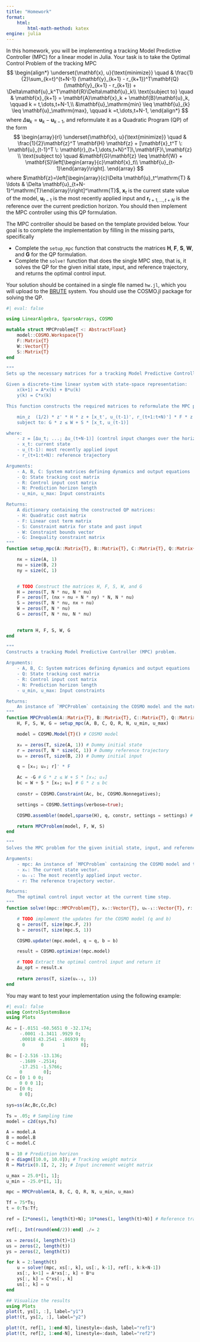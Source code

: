 ```yaml
---
title: "Homework"
format:
    html:
        html-math-method: katex
engine: julia
---
```


In this homework, you will be implementing a tracking Model Predictive Controller (MPC) for a linear model in Julia. Your task is to take the Optimal Control Problem of the tracking MPC
$$
\begin{align*}
    \underset{\mathbf{x}, u}{\text{minimize}} \quad & \frac{1}{2}\sum_{k=t}^{t+N-1} (\mathbf{y}_{k+1} - r_{k+1})^T\mathbf{Q}(\mathbf{y}_{k+1} - r_{k+1}) + \Delta\mathbf{u}_k^T\mathbf{R}\Delta\mathbf{u}_k\\
    \text{subject to} \quad & \mathbf{x}_{k+1} = \mathbf{A}\mathbf{x}_k + \mathbf{B}\mathbf{u}_k, \qquad k = t,\dots,t+N-1,\\
    &\mathbf{u}_\mathrm{min} \leq \mathbf{u}_{k} \leq \mathbf{u}_\mathrm{max}, \qquad k =t,\dots,t+N-1,
\end{align*}
$$
where $\Delta\mathbf{u}_k = \mathbf{u}_k - \mathbf{u}_{k-1}$, and reformulate it as a Quadratic Program (QP) of the form
$$
\begin{array}{rl}
\underset{\mathbf{x}, u}{\text{minimize}} \quad &  \frac{1}{2}\mathbf{z}^T \mathbf{H} \mathbf{z} + [\mathbf{x}_t^T \: \mathbf{u}_{t-1}^T \: \mathbf{r}_{t+1,\dots,t+N}^T]\,\mathbf{F}\,\mathbf{z} \\
\text{subject to} \quad &\mathbf{G}\mathbf{z} \leq \mathbf{W} + \mathbf{S}\left[\begin{array}{c}\mathbf{x}_t\\ \mathbf{u}_{t-1}\end{array}\right].
\end{array}
$$
where $\mathbf{z}=\left[\begin{array}{c}\Delta \mathbf{u}_t^\mathrm{T} & \ldots & \Delta \mathbf{u}_{t+N-1}^\mathrm{T}\end{array}\right]^\mathrm{T}$, $\mathbf{x}_t$ is the current state value of the model, $\mathbf{u}_{t-1}$ is the most recently applied input and $\mathbf{r}_{t+1,\dots,t+N}$ is the reference over the current prediction horizon. You should then implement the MPC controller using this QP formulation.

The MPC controller should be based on the template provided below. Your goal is to complete the implementation by filling in the missing parts, specifically 

- Complete the `setup_mpc` function that constructs the matrices $\mathbf{H}$, $\mathbf{F}$, $\mathbf{S}$, $\mathbf{W}$, and $\mathbf{G}$ for the QP formulation.
- Complete the `solve!` function that does the single MPC step, that is, it solves the QP for the given initial state, input, and reference trajectory, and returns the optimal control input.

Your solution should be contained in a single file named `hw.jl`, which you will upload to the [BRUTE](https://cw.felk.cvut.cz/brute) system. You should use the COSMO.jl package for solving the QP. 

```julia
#| eval: false

using LinearAlgebra, SparseArrays, COSMO

mutable struct MPCProblem{T <: AbstractFloat}
    model::COSMO.Workspace{T}
    F::Matrix{T}
    W::Vector{T}
    S::Matrix{T}
end

"""
Sets up the necessary matrices for a tracking Model Predictive Controller (MPC).

Given a discrete-time linear system with state-space representation:
    x(k+1) = A*x(k) + B*u(k)
    y(k) = C*x(k)

This function constructs the required matrices to reformulate the MPC problem as a quadratic program (QP):

    min_z  (1/2) * z' * H * z + [x_t', u_(t-1)', r_(t+1:t+N)'] * F * z
    subject to: G * z ≤ W + S * [x_t, u_(t-1)]

where:
    - z = [Δu_t; ...; Δu_(t+N-1)] (control input changes over the horizon)
    - x_t: current state
    - u_(t-1): most recently applied input
    - r_(t+1:t+N): reference trajectory

Arguments:
    - A, B, C: System matrices defining dynamics and output equations
    - Q: State tracking cost matrix
    - R: Control input cost matrix
    - N: Prediction horizon length
    - u_min, u_max: Input constraints

Returns:
    A dictionary containing the constructed QP matrices:
    - H: Quadratic cost matrix
    - F: Linear cost term matrix
    - S: Constraint matrix for state and past input
    - W: Constraint bounds vector
    - G: Inequality constraint matrix
"""
function setup_mpc(A::Matrix{T}, B::Matrix{T}, C::Matrix{T}, Q::Matrix{T}, R::Matrix{T}, N::Int, u_min::Vector{T}, u_max::Vector{T}) where T <: AbstractFloat

    nx = size(A, 1)
    nu = size(B, 2)
    ny = size(C, 1)


    # TODO Construct the matrices H, F, S, W, and G
    H = zeros(T, N * nu, N * nu)
    F = zeros(T, (nx + nu + N * ny) * N, N * nu)
    S = zeros(T, N * nu, nx + nu)
    W = zeros(T, N * nu)
    G = zeros(T, N * nu, N * nu) 
   

    return H, F, S, W, G
end

"""
Constructs a tracking Model Predictive Controller (MPC) problem.

Arguments:
    - A, B, C: System matrices defining dynamics and output equations
    - Q: State tracking cost matrix
    - R: Control input cost matrix
    - N: Prediction horizon length
    - u_min, u_max: Input constraints

Returns:
    An instance of `MPCProblem` containing the COSMO model and the matrices F, W, and S.
"""
function MPCProblem(A::Matrix{T}, B::Matrix{T}, C::Matrix{T}, Q::Matrix{T}, R::Matrix{T}, N::Int, u_min::Vector{T}, u_max::Vector{T}) where T <: AbstractFloat
    H, F, S, W, G = setup_mpc(A, B, C, Q, R, N, u_min, u_max)

    model = COSMO.Model{T}() # COSMO model

    x₀ = zeros(T, size(A, 1)) # Dummy initial state
    r = zeros(T, N * size(C, 1)) # Dummy reference trajectory
    u₀ = zeros(T, size(B, 2)) # Dummy initial input

    q = [x₀; u₀; r]' * F

    Ac = -G # G * z ≤ W + S * [x₀; u₀]
    bc = W + S * [x₀; u₀] # G * z ≤ bc
    
    constr = COSMO.Constraint(Ac, bc, COSMO.Nonnegatives);

    settings = COSMO.Settings(verbose=true);

    COSMO.assemble!(model,sparse(H), q, constr, settings = settings) # Assemble the QP

    return MPCProblem(model, F, W, S)
end

"""
Solves the MPC problem for the given initial state, input, and reference trajectory.

Arguments:
    - mpc: An instance of `MPCProblem` containing the COSMO model and the matrices F, W, and S.
    - xₖ: The current state vector.
    - uₖ₋₁: The most recently applied input vector.
    - r: The reference trajectory vector.

Returns:
    The optimal control input vector at the current time step.
"""
function solve!(mpc::MPCProblem{T}, xₖ::Vector{T}, uₖ₋₁::Vector{T}, r::Matrix{T}) where T <: AbstractFloat

    # TODO implement the updates for the COSMO model (q and b)
    q = zeros(T, size(mpc.F, 2))
    b = zeros(T, size(mpc.S, 1))

    COSMO.update!(mpc.model, q = q, b = b)

    result = COSMO.optimize!(mpc.model)

    # TODO Extract the optimal control input and return it
    Δu_opt = result.x
 
    return zeros(T, size(uₖ₋₁, 1))
end
```

You may want to test your implementation using the following example:
```julia
#| eval: false
using ControlSystemsBase
using Plots

Ac = [-.0151 -60.5651 0 -32.174;
     -.0001 -1.3411 .9929 0;
     .00018 43.2541 -.86939 0;
      0      0       1      0];

Bc = [-2.516 -13.136;
     -.1689 -.2514;
     -17.251 -1.5766;
     0        0];
Cc = [0 1 0 0;
     0 0 0 1];
Dc = [0 0;
     0 0];

sys=ss(Ac,Bc,Cc,Dc)

Ts = .05; # Sampling time
model = c2d(sys,Ts)

A = model.A
B = model.B
C = model.C

N = 10 # Prediction horizon
Q = diagm([10.0, 10.0]); # Tracking weight matrix
R = Matrix(0.1I, 2, 2); # Input increment weight matrix

u_max = 25.0*[1, 1];
u_min = -25.0*[1, 1];

mpc = MPCProblem(A, B, C, Q, R, N, u_min, u_max)

Tf = 75*Ts;
t = 0:Ts:Tf; 

ref = [2*ones(1, length(t)+N); 10*ones(1, length(t)+N)] # Reference trajectory

ref[:, Int(round(end/2)):end] ./= 2

xs = zeros(4, length(t)+1)
us = zeros(2, length(t))
ys = zeros(2, length(t))

for k = 2:length(t)
    u = solve!(mpc, xs[:, k], us[:, k-1], ref[:, k:k+N-1])
    xs[:, k+1] = A*xs[:, k] + B*u
    ys[:, k] = C*xs[:, k]
    us[:, k] = u
end

## Visualize the results
using Plots
plot(t, ys[1, :], label="y1")
plot!(t, ys[2, :], label="y2")

plot!(t, ref[1, 1:end-N], linestyle=:dash, label="ref1")
plot!(t, ref[2, 1:end-N], linestyle=:dash, label="ref2")

```